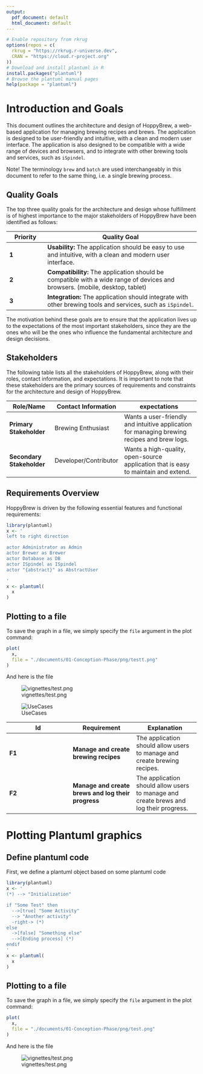 ```yaml
---
output:
  pdf_document: default
  html_document: default
---
```


```r
# Enable repository from rkrug
options(repos = c(
  rkrug = "https://rkrug.r-universe.dev",
  CRAN = "https://cloud.r-project.org"
))
# Download and install plantuml in R
install.packages("plantuml")
# Browse the plantuml manual pages
help(package = "plantuml")
```

# Introduction and Goals

This document outlines the architecture and design of HoppyBrew, a web-based application for managing brewing recipes and brews. The application is designed to be user-friendly and intuitive, with a clean and modern user interface. The application is also designed to be compatible with a wide range of devices and browsers, and to integrate with other brewing tools and services, such as `iSpindel`. 

Note! The terminology `brew` and `batch` are used interchangeably in this document to refer to the same thing, i.e. a single brewing process.

## Quality Goals

The top three quality goals for the architecture and design whose fulfillment is of highest importance to the major stakeholders of HoppyBrew have been identified as follows:

| **Priority** | **Quality Goal** |
|-|----|
| **1** | **Usability:** The application should be easy to use and intuitive, with a clean and modern user interface. |
| **2** | **Compatibility:** The application should be compatible with a wide range of devices and browsers. (mobile, desktop, tablet) |
| **3** | **Integration:** The application should integrate with other brewing tools and services, such as `iSpindel`. |

The motivation behind these goals are to ensure that the application lives up to the expectations of the most important stakeholders, since they are the ones who will be the ones who influence the fundamental architecture and design decisions.

## Stakeholders

The following table lists all the stakeholders of HoppyBrew, along with their roles, contact information, and expectations. It is important to note that these stakeholders are the primary sources of requirements and constraints for the architecture and design of HoppyBrew.

| **Role/Name** | **Contact Information** | **expectations** |
|-|-|--|
| **Primary Stakeholder** | Brewing Enthusiast | Wants a user-friendly and intuitive application for managing brewing recipes and brew logs. |
| **Secondary Stakeholder** | Developer/Contributor | Wants a high-quality, open-source application that is easy to maintain and extend. |

## Requirements Overview

HoppyBrew is driven by the following essential features and functional requirements:

```r
library(plantuml)
x <- '
left to right direction

actor Administrator as Admin
actor Brewer as Brewer
actor Database as DB
actor ISpindel as ISpindel
actor "{abstract}" as AbstractUser

'
x <- plantuml(
  x
)
```

## Plotting to a file
To save the graph in a file, we simply specify the `file` argument in the plot command:
```r
plot(
  x,
  file = "./documents/01-Conception-Phase/png/testt.png"
)
```

And here is the file

![vignettes/test.png](/home/asbjorn/Nextcloud/repo/iu-project-software-engineering/documents/01-Conception-Phase/png/testt.png)



![UseCases](/home/asbjorn/Nextcloud/repo/iu-project-software-engineering/documents/01-Conception-Phase/png/Use-Case-Diagram-HoppyBrew.png)



| **Id** | **Requirement** | **Explanation** |
|-|-|-|
| **F1** | **Manage and create brewing recipes** | The application should allow users to manage and create brewing recipes. |
| **F2** | **Manage and create brews and log their progress** | The application should allow users to manage and create brews and log their progress. |


# Plotting Plantuml graphics
## Define plantuml code
First, we define a plantuml object based on some plantuml code 
```r
library(plantuml)
x <- '
(*) --> "Initialization"

if "Some Test" then
  -->[true] "Some Activity"
  --> "Another activity"
  -right-> (*)
else
  ->[false] "Something else"
  -->[Ending process] (*)
endif
'
x <- plantuml(
  x
)
```

## Plotting to a file
To save the graph in a file, we simply specify the `file` argument in the plot command:
```r
plot(
  x,
  file = "./documents/01-Conception-Phase/png/test.png"
)
```

And here is the file

![vignettes/test.png](/home/asbjorn/Nextcloud/repo/iu-project-software-engineering/documents/01-Conception-Phase/png/test.png)
